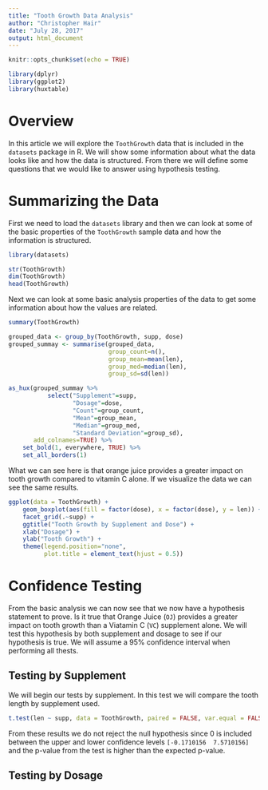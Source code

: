 ```yaml
---
title: "Tooth Growth Data Analysis"
author: "Christopher Hair"
date: "July 28, 2017"
output: html_document
---
```


```r
knitr::opts_chunk$set(echo = TRUE)

library(dplyr)
library(ggplot2)
library(huxtable)
```

# Overview

In this article we will explore the `ToothGrowth` data that is included in the `datasets` package in R. We will show some information about what the data looks like and how the data is structured. From there we will define some questions that we would like to answer using hypothesis testing.

# Summarizing the Data

First we need to load the `datasets` library and then we can look at some of the basic properties of the `ToothGrowth` sample data and how the information is structured.

```r
library(datasets)

str(ToothGrowth)
dim(ToothGrowth)
head(ToothGrowth)
```

Next we can look at some basic analysis properties of the data to get some information about how the values are related.

```r
summary(ToothGrowth)

grouped_data <- group_by(ToothGrowth, supp, dose)
grouped_summay <- summarise(grouped_data,
                            group_count=n(),
                            group_mean=mean(len),
                            group_med=median(len),
                            group_sd=sd(len))

as_hux(grouped_summay %>%
           select("Supplement"=supp,
                  "Dosage"=dose,
                  "Count"=group_count,
                  "Mean"=group_mean,
                  "Median"=group_med,
                  "Standard Deviation"=group_sd), 
       add_colnames=TRUE) %>%
    set_bold(1, everywhere, TRUE) %>%
    set_all_borders(1)
```

What we can see here is that orange juice provides a greater impact on tooth growth compared to vitamin C alone. If we visualize the data we can see the same results.

```r
ggplot(data = ToothGrowth) +
    geom_boxplot(aes(fill = factor(dose), x = factor(dose), y = len)) +
    facet_grid(.~supp) +
    ggtitle("Tooth Growth by Supplement and Dose") +
    xlab("Dosage") +
    ylab("Tooth Growth") +
    theme(legend.position="none",
          plot.title = element_text(hjust = 0.5))
```

# Confidence Testing

From the basic analysis we can now see that we now have a hypothesis statement to prove. Is it true that Orange Juice (`OJ`) provides a greater impact on tooth growth than a Viatamin C (`VC`) supplement alone. We will test this hypothesis by both supplement and dosage to see if our hypothesis is true. We will assume a 95% confidence interval when performing all thests.

## Testing by Supplement

We will begin our tests by supplement. In this test we will compare the tooth length by supplement used.

```r
t.test(len ~ supp, data = ToothGrowth, paired = FALSE, var.equal = FALSE)
```

From these results we do not reject the null hypothesis since 0 is included between the upper and lower confidence levels `[-0.1710156  7.5710156]` and the p-value from the test is higher than the expected p-value.

## Testing by Dosage

